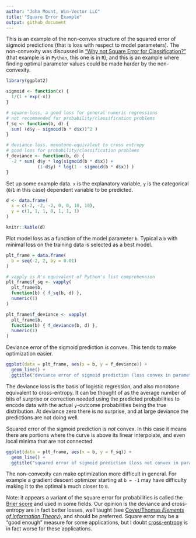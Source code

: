 ```yaml
---
author: "John Mount, Win-Vector LLC"
title: "Square Error Example"
output: github_document
---
```


This is an example of the non-convex structure of the squared error of sigmoid predictions (that is loss with respect to model parameters). The non-convexity was discussed in ["Why not Square Error for Classification?"](https://github.com/WinVector/Examples/blob/main/WhyNotSquareError/why_deviance.ipynb)  (that example is in `Python`, this one is in `R`), and this is an example where finding optimal parameter values could be made harder by the non-convexity.

```r
library(ggplot2)
```

```r
sigmoid <- function(x) {
  1/(1 + exp(-x))
}

# square-loss, a good loss for general numeric regressions
# not recommended for probability/classification problems
f_sq <- function(b, d) {
  sum( (d$y - sigmoid(b * d$x))^2 )
}

# deviance loss. monotone-equivalent to cross entropy
# good loss for probability/classification problems
f_deviance <- function(b, d) {
  -2 * sum( d$y * log(sigmoid(b * d$x)) + 
            (1-d$y) * log(1 - sigmoid(b * d$x)) )
}
```

Set up some example data. `x` is the explanatory variable, `y` is the categorical (`0`/`1` in this case) dependent variable to be predicted.

```r
d <- data.frame(
  x = c(-2, -2, -2, 0, 0, 10, 10),
  y = c(1, 1, 1, 0, 1, 1, 1)
)

knitr::kable(d)
```

Plot model loss as a function of the model parameter `b`. Typical a `b` with minimal loss on the training data is selected as a best model.

```r
plt_frame = data.frame(
  b = seq(-2, 2, by = 0.01)
)

# vapply is R's equivalent of Python's list comprehension
plt_frame$f_sq <- vapply(
  plt_frame$b,
  function(b) { f_sq(b, d) },
  numeric(1)
)

plt_frame$f_deviance <- vapply(
  plt_frame$b,
  function(b) { f_deviance(b, d) },
  numeric(1)
)
```

Deviance error of the sigmoid prediction *is* convex. This tends to make optimization easier.

```r
ggplot(data = plt_frame, aes(x = b, y = f_deviance)) + 
  geom_line() +
  ggtitle("deviance error of sigmoid prediction (loss convex in parameter)")
```


The deviance loss is the basis of logistic regression, and also monotone equivalent to cross-entropy. It can be thought of as the average number of bits of surprise or correction needed using the predicted probabilities to encode data with the actual `y`-outcome probabilities being the true distribution.  At deviance zero there is no surprise, and at large deviance the predictions are not doing well.


Squared error of the sigmoid prediction is *not* convex. In this case it means
there are portions where the curve is above its linear interpolate, and even
local minima that are not connected.

```r
ggplot(data = plt_frame, aes(x = b, y = f_sq)) + 
  geom_line() +
  ggtitle("squared error of sigmoid prediction (loss not convex in parameter)")
```

The non-convexity can make optimization more difficult in general. For example a gradient descent optimizer starting at `b = -1` may have difficulty making it to the optimal `b` much closer to `0`.

Note: it appears a variant of the square error for probabilities is called the [Brier score](https://en.wikipedia.org/wiki/Brier_score) and used in some fields. Our opinion is the deviance and cross-entropy are in fact better losses, well taught (see [Cover/Thomas *Elements of Information Theory*](http://staff.ustc.edu.cn/~cgong821/Wiley.Interscience.Elements.of.Information.Theory.Jul.2006.eBook-DDU.pdf)), and should be preferred. Square error may be a "good enough" measure for some applications, but I doubt [cross-entropy](https://en.wikipedia.org/wiki/Cross_entropy) is in fact worse for these applications.


